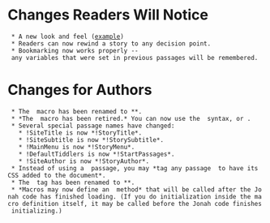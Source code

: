 =Changes Readers Will Notice=

  * A new look and feel ([http://gimcrackd.com/etc/src/example.html example])
  * Readers can now rewind a story to any decision point.
  * Bookmarking now works properly -- any variables that were set in previous passages will be remembered.

=Changes for Authors=

  * The {{{<<tiddler>>}}} macro has been renamed to *{{{<<display>>}}}*.
  * *The {{{<<mask>>}}} macro has been retired.* You can now use the {{{[[text to display|passage]]}}} syntax, or {{{<<choice 'passage' 'text to display'>>}}}.
  * Several special passage names have changed:
    * !SiteTitle is now *!StoryTitle*.
    * !SiteSubtitle is now *!StorySubtitle*.
    * !MainMenu is now *!StoryMenu*.
    * !DefaultTiddlers is now *!StartPassages*.
    * !SiteAuthor is now *!StoryAuthor*.
  * Instead of using a {{{CustomStylesheet}}} passage, you may *tag any passage {{{style}}} to have its CSS added to the document*.
  * The {{{systemConfig}}} tag has been renamed to *{{{script}}}*.
  * *Macros may now define an {{{init}}} method* that will be called after the Jonah code has finished loading. (If you do initialization inside the macro definition itself, it may be called before the Jonah code finishes initializing.)